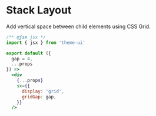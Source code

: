 
# Stack Layout

Add vertical space between child elements using CSS Grid.

```jsx
/** @jsx jsx */
import { jsx } from 'theme-ui'

export default ({
  gap = 4,
  ...props
}) =>
  <div
    {...props}
    sx={{
      display: 'grid',
      gridGap: gap,
    }}
  />
```
